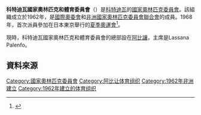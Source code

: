 {{Infobox National Olympic Committee
| title = 象牙海岸國家奧林匹克和體育委員會
| logo = 
| 國家或地區 = CIV
| 國家或地區編碼 = CIV
| 成立日期 = 1962年
| 加入國際奧委會 = 1963年
| 所屬成員 = [[非洲國家奧林匹克委員會聯合會|非洲國家奧林匹克委員會聯合會]]
| 總部 = 象牙海岸[[阿比尚|阿比尚]]
| 會長 = Lassana Palenfo
| 秘書長 =
| 網頁 = 
}}
'''科特迪瓦國家奧林匹克和體育委員會'''（{{lang|en|Côte d'Ivoire National Olympic and Sports Committee}}）是[[科特迪瓦|科特迪瓦]]的[[國家奧林匹克委員會|國家奧林匹克委員會]]。該組織成立於1962年，是[[國際奧委會|國際奧委會]]和[[非洲國家奧林匹克委員會聯合會|非洲國家奧林匹克委員會聯合會]]的成員。1968年，首次派員參加在日本東京舉行的[[1964年夏季奧林匹克運動會|夏季奧運會]]<ref>{{Cite web |url=http://www.sports-reference.com/olympics/countries/CIV/ |title=Côte d'Ivoire |access-date=2014-04-03 |archive-url=https://web.archive.org/web/20090106102301/http://www.sports-reference.com/olympics/countries/CIV/ |archive-date=2009-01-06 |dead-url=yes }}</ref>。

現時，科特迪瓦國家奧林匹克和體育委員會的總部設在[[阿比讓|阿比讓]]，主席是Lassana Palenfo。

==資料來源==
{{Reflist}}

{{非洲國家奧林匹克委員會聯合會}}
{{Authority control}}

[[Category:國家奧林匹克委員會|Category:國家奧林匹克委員會]]
[[Category:阿比让体育组织|Category:阿比让体育组织]]
[[Category:1962年非洲建立|Category:1962年非洲建立]]
[[Category:1962年建立的体育组织|Category:1962年建立的体育组织]]